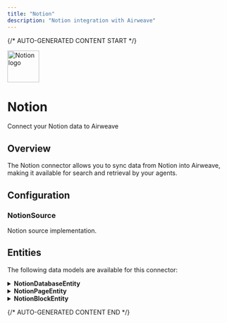 ```yaml
---
title: "Notion"
description: "Notion integration with Airweave"
---
```


{/* AUTO-GENERATED CONTENT START */}

<div className="connector-header">
  <img src="icon.svg" alt="Notion logo" width="72" height="72" className="connector-icon" />
  <div className="connector-info">
    <h1>Notion</h1>
    <p>Connect your Notion data to Airweave</p>
  </div>
</div>

## Overview

The Notion connector allows you to sync data from Notion into Airweave, making it available for search and retrieval by your agents.

## Configuration


### NotionSource

Notion source implementation.


## Entities

The following data models are available for this connector:


<details>
<summary><strong>NotionDatabaseEntity</strong></summary>

Schema for Notion database entities.

| Field | Type | Description |
|-------|------|-------------|
| name | str | The name of the database |
| database_id | str | The ID of the database |
| description | Optional[str] | The description of the database |
| created_time | Optional[datetime] | The creation time of the database |
| last_edited_time | Optional[datetime] | The last edited time of the database |

</details>

<details>
<summary><strong>NotionPageEntity</strong></summary>

Schema for Notion page entities.

| Field | Type | Description |
|-------|------|-------------|
| page_id | str | The ID of the page |
| parent_id | str | The ID of the parent page |
| parent_type | str | The type of the parent page |
| title | str | The title of the page |
| created_time | Optional[datetime] | The creation time of the page |
| last_edited_time | Optional[datetime] | The last edited time of the page |
| archived | bool | Whether the page is archived |
| content | Optional[str] | The content of the page |

</details>

<details>
<summary><strong>NotionBlockEntity</strong></summary>

Schema for Notion block entities.

| Field | Type | Description |
|-------|------|-------------|
| block_id | str | The ID of the block |
| parent_id | str | The ID of the parent block |
| block_type | str | The type of the block |
| text_content | Optional[str] | The text content of the block |
| has_children | bool | Whether the block has children |
| children_ids | List[str] | The IDs of the children blocks |
| created_time | Optional[datetime] | The creation time of the block |
| last_edited_time | Optional[datetime] | The last edited time of the block |

</details>


{/* AUTO-GENERATED CONTENT END */}
